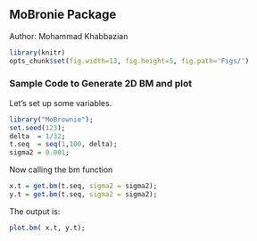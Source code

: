 ## MoBronie Package

Author: Mohammad Khabbazian 

```r
library(knitr)
opts_chunk$set(fig.width=13, fig.height=5, fig.path='Figs/')
```


### Sample Code to Generate 2D BM and plot

Let's set up some variables.

```r
library("MoBrownie");
set.seed(123);
delta  = 1/32;
t.seq  = seq(1,100, delta);  
sigma2 = 0.001;
```

Now calling the bm function

```r
x.t = get.bm(t.seq, sigma2 = sigma2);
y.t = get.bm(t.seq, sigma2 = sigma2);
```

The output is:

```r
plot.bm( x.t, y.t);
```


